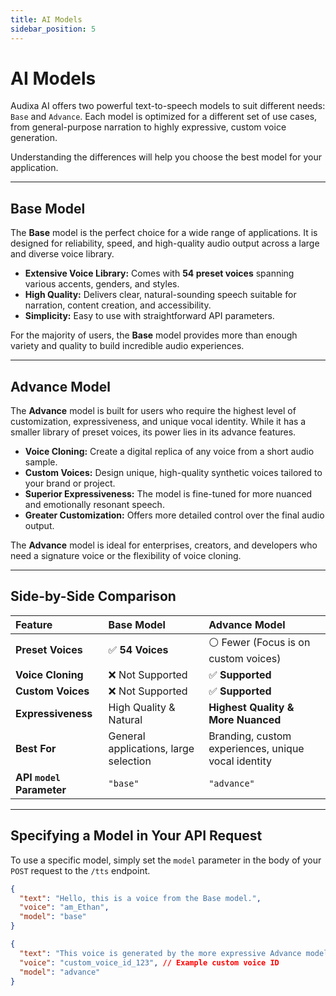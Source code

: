 ```yaml
---
title: AI Models
sidebar_position: 5
---
```


# AI Models

Audixa AI offers two powerful text-to-speech models to suit different needs: `Base` and `Advance`. Each model is optimized for a different set of use cases, from general-purpose narration to highly expressive, custom voice generation.

Understanding the differences will help you choose the best model for your application.

---

## Base Model

The **Base** model is the perfect choice for a wide range of applications. It is designed for reliability, speed, and high-quality audio output across a large and diverse voice library.

-   **Extensive Voice Library:** Comes with **54 preset voices** spanning various accents, genders, and styles.
-   **High Quality:** Delivers clear, natural-sounding speech suitable for narration, content creation, and accessibility.
-   **Simplicity:** Easy to use with straightforward API parameters.

For the majority of users, the **Base** model provides more than enough variety and quality to build incredible audio experiences.

---

## Advance Model

The **Advance** model is built for users who require the highest level of customization, expressiveness, and unique vocal identity. While it has a smaller library of preset voices, its power lies in its advance features.

-   **Voice Cloning:** Create a digital replica of any voice from a short audio sample.
-   **Custom Voices:** Design unique, high-quality synthetic voices tailored to your brand or project.
-   **Superior Expressiveness:** The model is fine-tuned for more nuanced and emotionally resonant speech.
-   **Greater Customization:** Offers more detailed control over the final audio output.

The **Advance** model is ideal for enterprises, creators, and developers who need a signature voice or the flexibility of voice cloning.

---

## Side-by-Side Comparison

| Feature                 | Base Model                            | Advance Model                                       |
| :---------------------- | :------------------------------------ | :--------------------------------------------------- |
| **Preset Voices** | ✅ **54 Voices** | ⚪️ Fewer (Focus is on custom voices)                 |
| **Voice Cloning** | ❌ Not Supported                      | ✅ **Supported** |
| **Custom Voices** | ❌ Not Supported                      | ✅ **Supported** |
| **Expressiveness** | High Quality & Natural                | **Highest Quality & More Nuanced** |
| **Best For** | General applications, large selection | Branding, custom experiences, unique vocal identity |
| **API `model` Parameter** | `"base"`                              | `"advance"`                                         |

---

## Specifying a Model in Your API Request

To use a specific model, simply set the `model` parameter in the body of your `POST` request to the `/tts` endpoint.


<Tabs groupId="model-choice">
  <TabItem value="base" label="Using the Base Model" default>

```json
{
  "text": "Hello, this is a voice from the Base model.",
  "voice": "am_Ethan",
  "model": "base"
}
````

</TabItem>
<TabItem value="advance" label="Using the Advance Model">

```json
{
  "text": "This voice is generated by the more expressive Advance model.",
  "voice": "custom_voice_id_123", // Example custom voice ID
  "model": "advance"
}
```

</TabItem>
</Tabs>
